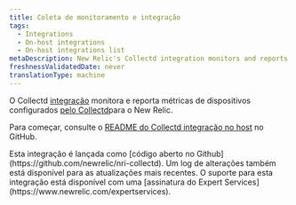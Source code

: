 ```yaml
---
title: Coleta de monitoramento e integração
tags:
  - Integrations
  - On-host integrations
  - On-host integrations list
metaDescription: New Relic's Collectd integration monitors and reports metrics from Collectd-configured devices to New Relic.
freshnessValidatedDate: never
translationType: machine
---
```


O Collectd [integração](/docs/integrations/new-relic-integrations/getting-started/introduction-infrastructure-integrations) monitora e reporta métricas de dispositivos configurados [pelo Collectd](https://collectd.org/wiki/index.php/Main_Page)para o New Relic.

Para começar, consulte o [README do Collectd integração no host](https://github.com/newrelic/nri-collectd) no GitHub.

<Callout variant="tip">
  Esta integração é lançada como [código aberto no Github](https://github.com/newrelic/nri-collectd). Um log de alterações também está disponível para as atualizações mais recentes. O suporte para esta integração está disponível com uma [assinatura do Expert Services](https://www.newrelic.com/expertservices).
</Callout>
